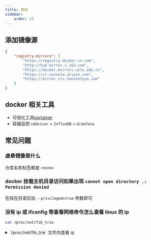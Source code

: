 ```yaml
---
title: 其他
sidebar:
    order: 25
---
```


## 添加镜像源

```json title="/etc/docker/daemon.json"
{
    "registry-mirrors": [
        "https://registry.docker-cn.com",
        "http://hub-mirror.c.163.com",
        "https://docker.mirrors.ustc.edu.cn",
        "https://cr.console.aliyun.com",
        "https://mirror.ccs.tencentyun.com"
    ]
}
```

## docker 相关工具

- 可视化工具[portainer](https://www.portainer.io/)
- 容器监控 `cAdvisor` + `InfluxDB` + `Granfana`

## 常见问题

### 虚悬镜像是什么

仓库名和标签都是 `<none>`

### docker 挂载主机目录访问如果出现 `cannot open directory .: Permission denied`

在挂在目录后加 `--privileged=true` 参数即可

### 没有 ip 或 ifconfig 等查看网络命令怎么查看 linux 的 ip

```bash
cat /proc/net/fib_trie
```

<details>
<summary>`/proc/net/fib_trie` 文件内查看 ip</summary>

以下面文本为例，这个容器的 ip 为 `127.17.0.2`

```txt "172.17.0.2"
Main:
  +-- 0.0.0.0/0 3 0 5
     |-- 0.0.0.0
        /0 universe UNICAST
     +-- 127.0.0.0/8 2 0 2
        +-- 127.0.0.0/31 1 0 0
           |-- 127.0.0.0
              /8 host LOCAL
           |-- 127.0.0.1
              /32 host LOCAL
        |-- 127.255.255.255
           /32 link BROADCAST
     +-- 172.17.0.0/16 2 0 2
        +-- 172.17.0.0/30 2 0 2
           |-- 172.17.0.0
              /16 link UNICAST
           |-- 172.17.0.2
              /32 host LOCAL
        |-- 172.17.255.255
           /32 link BROADCAST
Local:
  +-- 0.0.0.0/0 3 0 5
     |-- 0.0.0.0
        /0 universe UNICAST
     +-- 127.0.0.0/8 2 0 2
        +-- 127.0.0.0/31 1 0 0
           |-- 127.0.0.0
              /8 host LOCAL
           |-- 127.0.0.1
              /32 host LOCAL
        |-- 127.255.255.255
           /32 link BROADCAST
     +-- 172.17.0.0/16 2 0 2
        +-- 172.17.0.0/30 2 0 2
           |-- 172.17.0.0
              /16 link UNICAST
           |-- 172.17.0.2
              /32 host LOCAL
        |-- 172.17.255.255
           /32 link BROADCAST
```

</details>
